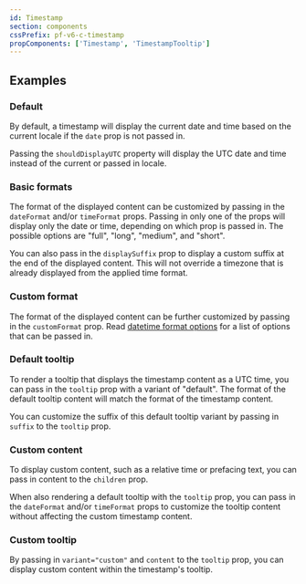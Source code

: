 ```yaml
---
id: Timestamp
section: components
cssPrefix: pf-v6-c-timestamp
propComponents: ['Timestamp', 'TimestampTooltip']
---
```


## Examples

### Default

By default, a timestamp will display the current date and time based on the current locale if the `date` prop is not passed in.

Passing the `shouldDisplayUTC` property will display the UTC date and time instead of the current or passed in locale.



<LiveExample src={TimestampDefault} />

### Basic formats

The format of the displayed content can be customized by passing in the `dateFormat` and/or `timeFormat` props. Passing in only one of the props will display only the date or time, depending on which prop is passed in. The possible options are "full", "long", "medium", and "short".

You can also pass in the `displaySuffix` prop to display a custom suffix at the end of the displayed content. This will not override a timezone that is already displayed from the applied time format.



<LiveExample src={TimestampBasicFormats} />

### Custom format

The format of the displayed content can be further customized by passing in the `customFormat` prop. Read [datetime format options](https://developer.mozilla.org/en-US/docs/Web/JavaScript/Reference/Global_Objects/Intl/DateTimeFormat/DateTimeFormat#options) for a list of options that can be passed in.



<LiveExample src={TimestampCustomFormat} />

### Default tooltip

To render a tooltip that displays the timestamp content as a UTC time, you can pass in the `tooltip` prop with a variant of "default". The format of the default tooltip content will match the format of the timestamp content.

You can customize the suffix of this default tooltip variant by passing in `suffix` to the `tooltip` prop.



<LiveExample src={TimestampDefaultTooltip} />

### Custom content

To display custom content, such as a relative time or prefacing text, you can pass in content to the `children` prop.

When also rendering a default tooltip with the `tooltip` prop, you can pass in the `dateFormat` and/or `timeFormat` props to customize the tooltip content without affecting the custom timestamp content.



<LiveExample src={TimestampCustomContent} />

### Custom tooltip

By passing in `variant="custom"` and `content` to the `tooltip` prop, you can display custom content within the timestamp's tooltip.



<LiveExample src={TimestampCustomTooltip} />
